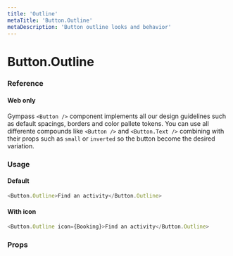 ```yaml
---
title: 'Outline'
metaTitle: 'Button.Outline'
metaDescription: 'Button outline looks and behavior'
---
```


# Button.Outline

### Reference

#### Web only

Gympass `<Button />` component implements all our design guidelines such as default spacings, borders and color pallete tokens.
You can use all differente compounds like `<Button />` and `<Button.Text />` combining with their props such as `small` or `inverted` so the button become the desired variation.

### Usage

#### Default

```javascript
<Button.Outline>Find an activity</Button.Outline>
```

#### With icon

```javascript
<Button.Outline icon={Booking}>Find an activity</Button.Outline>
```

### Props

<PropsTable component="Button.Outline" platform="web" />
